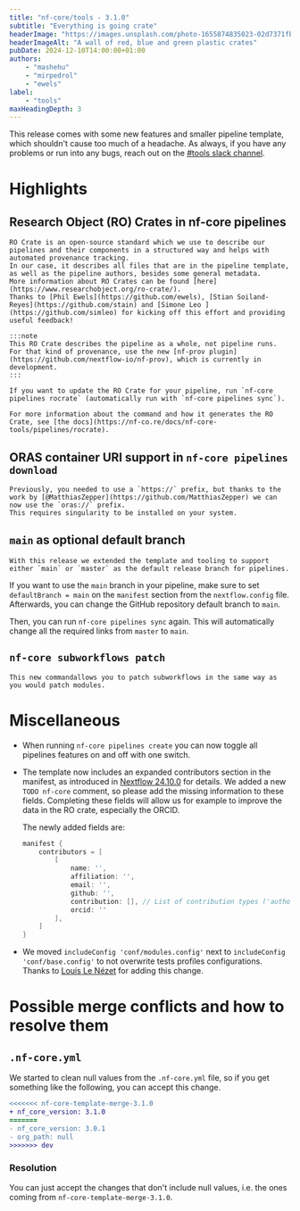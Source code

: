 ```yaml
---
title: "nf-core/tools - 3.1.0"
subtitle: "Everything is going crate"
headerImage: "https://images.unsplash.com/photo-1655874835023-02d7371fbe90"
headerImageAlt: "A wall of red, blue and green plastic crates"
pubDate: 2024-12-10T14:00:00+01:00
authors:
    - "mashehu"
    - "mirpedrol"
    - "ewels"
label:
    - "tools"
maxHeadingDepth: 3
---
```


This release comes with some new features and smaller pipeline template, which shouldn't cause too much of a headache.
As always, if you have any problems or run into any bugs, reach out on the [#tools slack channel](https://nfcore.slack.com/archives/CE5LG7WMB).

# Highlights

## Research Object (RO) Crates in nf-core pipelines

    RO Crate is an open-source standard which we use to describe our pipelines and their components in a structured way and helps with automated provenance tracking.
    In our case, it describes all files that are in the pipeline template, as well as the pipeline authors, besides some general metadata.
    More information about RO Crates can be found [here](https://www.researchobject.org/ro-crate/).
    Thanks to [Phil Ewels](https://github.com/ewels), [Stian Soiland-Reyes](https://github.com/stain) and [Simone Leo ](https://github.com/simleo) for kicking off this effort and providing useful feedback!

    :::note
    This RO Crate describes the pipeline as a whole, not pipeline runs.
    For that kind of provenance, use the new [nf-prov plugin](https://github.com/nextflow-io/nf-prov), which is currently in development.
    :::

    If you want to update the RO Crate for your pipeline, run `nf-core pipelines rocrate` (automatically run with `nf-core pipelines sync`).

    For more information about the command and how it generates the RO Crate, see [the docs](https://nf-co.re/docs/nf-core-tools/pipelines/rocrate).

## ORAS container URI support in `nf-core pipelines download`

    Previously, you needed to use a `https://` prefix, but thanks to the work by [@MatthiasZepper](https://github.com/MatthiasZepper) we can now use the `oras://` prefix.
    This requires singularity to be installed on your system.

## `main` as optional default branch

    With this release we extended the template and tooling to support either `main` or `master` as the default release branch for pipelines.

If you want to use the `main` branch in your pipeline, make sure to set `defaultBranch = main` on the `manifest` section from the `nextflow.config` file. Afterwards, you can change the GitHub repository default branch to `main`.

Then, you can run `nf-core pipelines sync` again. This will automatically change all the required links from `master` to `main`.

## `nf-core subworkflows patch`

    This new commandallows you to patch subworkflows in the same way as you would patch modules.

# Miscellaneous

-   When running `nf-core pipelines create` you can now toggle all pipelines features on and off with one switch.
-   The template now includes an expanded contributors section in the manifest, as introduced in [Nextflow 24.10.0](https://www.nextflow.io/docs/latest/reference/config.html#manifest) for details.
    We added a new `TODO nf-core` comment, so please add the missing information to these fields.
    Completing these fields will allow us for example to improve the data in the RO crate, especially the ORCID.

    The newly added fields are:

    ```groovy title="nextflow.config" {2-11}
    manifest {
        contributors = [
            [
                name: '',
                affiliation: '',
                email: '',
                github: '',
                contribution: [], // List of contribution types ('author', 'maintainer' or 'contributor')
                orcid: ''
            ],
        ]
    }
    ```

-   We moved `includeConfig 'conf/modules.config'` next to `includeConfig 'conf/base.config'` to not overwrite tests profiles configurations.
    Thanks to [Louis Le Nézet](https://github.com/LouisLeNezet) for adding this change.

# Possible merge conflicts and how to resolve them

## `.nf-core.yml`

We started to clean null values from the `.nf-core.yml` file, so if you get something like the following, you can accept this change.

```diff
<<<<<<< nf-core-template-merge-3.1.0
+ nf_core_version: 3.1.0
=======
- nf_core_version: 3.0.1
- org_path: null
>>>>>>> dev
```

### Resolution

You can just accept the changes that don't include null values, i.e. the ones coming from `nf-core-template-merge-3.1.0`.
